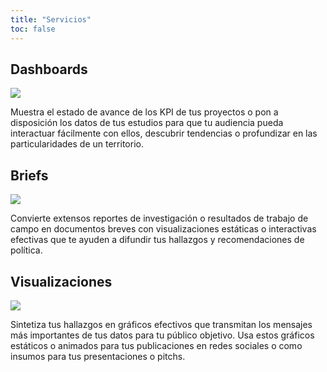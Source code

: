 ```yaml
---
title: "Servicios"
toc: false
---
```


::: {#services .services}
::: card-container
::: service-card
::: card-header
## Dashboards

![](images/table-columns-solid.svg){.service-image}
:::

::: card-body
Muestra el estado de avance de los KPI de tus proyectos o pon a disposición los datos de tus estudios para que tu audiencia pueda interactuar fácilmente con ellos, descubrir tendencias o profundizar en las particularidades de un territorio.
:::
:::

::: service-card
::: card-header
## Briefs

![](images/file-lines-regular.svg){.service-image}
:::

::: card-body
Convierte extensos reportes de investigación o resultados de trabajo de campo en documentos breves con visualizaciones estáticas o interactivas efectivas que te ayuden a difundir tus hallazgos y recomendaciones de política.
:::
:::

::: service-card
::: card-header
## Visualizaciones

![](images/chart-column-solid.svg){.service-image}
:::

::: card-body
Sintetiza tus hallazgos en gráficos efectivos que transmitan los mensajes más importantes de tus datos para tu público objetivo. Usa estos gráficos estáticos o animados para tus publicaciones en redes sociales o como insumos para tus presentaciones o pitchs.
:::
:::
:::
:::

